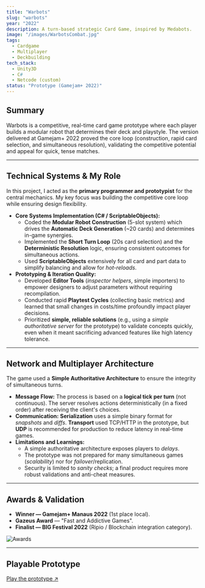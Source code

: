 ```yaml
---
title: "Warbots"
slug: "warbots"
year: "2022"
description: A turn-based strategic Card Game, inspired by Medabots.
image: "/images/WarbotsCombat.jpg"
tags:
  - Cardgame
  - Multiplayer
  - Deckbuilding
tech_stack:
  - Unity3D
  - C#
  - Netcode (custom)
status: "Prototype (Gamejam+ 2022)"
---
```


## **Summary**
Warbots is a competitive, real-time card game prototype where each player builds a modular robot that determines their deck and playstyle. The version delivered at Gamejam+ 2022 proved the core loop (construction, rapid card selection, and simultaneous resolution), validating the competitive potential and appeal for quick, tense matches.

<VideoPlayer
  src="/videos/WarbotsTrailer.mp4"
  title="Warbots Gameplay Trailer"
/>

---

## **Technical Systems & My Role**

In this project, I acted as the **primary programmer and prototypist** for the central mechanics. My key focus was building the competitive core loop while ensuring design flexibility.

* **Core Systems Implementation (C# / ScriptableObjects):**
    * Coded the **Modular Robot Construction** (5-slot system) which drives the **Automatic Deck Generation** (~20 cards) and determines in-game synergies.
    * Implemented the **Short Turn Loop** (20s card selection) and the **Deterministic Resolution** logic, ensuring consistent outcomes for simultaneous actions.
    * Used **ScriptableObjects** extensively for all card and part data to simplify balancing and allow for *hot-reloads*.
* **Prototyping & Iteration Quality:**
    * Developed **Editor Tools** (*inspector helpers*, simple importers) to empower designers to adjust parameters without requiring recompilation.
    * Conducted rapid **Playtest Cycles** (collecting basic metrics) and learned that small changes in costs/time profoundly impact player decisions.
    * Prioritized **simple, reliable solutions** (e.g., using a *simple authoritative server* for the prototype) to validate concepts quickly, even when it meant sacrificing advanced features like high latency tolerance.

---

## Network and Multiplayer Architecture

The game used a **Simple Authoritative Architecture** to ensure the integrity of simultaneous turns.

* **Message Flow:** The process is based on a **logical tick per turn** (not continuous). The server resolves actions deterministically (in a fixed order) after receiving the client's choices.
* **Communication:** **Serialization** uses a simple binary format for *snapshots* and *diffs*. **Transport** used TCP/HTTP in the prototype, but **UDP** is recommended for production to reduce latency in real-time games.
* **Limitations and Learnings:**
    * A simple authoritative architecture exposes players to *delays*.
    * The prototype was not prepared for many simultaneous games (*scalability*) nor for *failover*/replication.
    * Security is limited to *sanity checks*; a final product requires more robust validations and anti-cheat measures.

<VideoPlayer
  src="/videos/WarbotsMultiplayer.mp4"
  title="Warbots Multiplayer and Synchronization Demo"
/>

---

## Awards & Validation

- **Winner — Gamejam+ Manaus 2022** (1st place local).
- **Gazeus Award** — "Fast and Addictive Games".
- **Finalist — BIG Festival 2022** (Ripio / Blockchain integration category).

![Awards](/images/WarbotsPremiation.jpg)

---

## Playable Prototype

[Play the prototype ↗](https://darksardinha.itch.io/warbots)